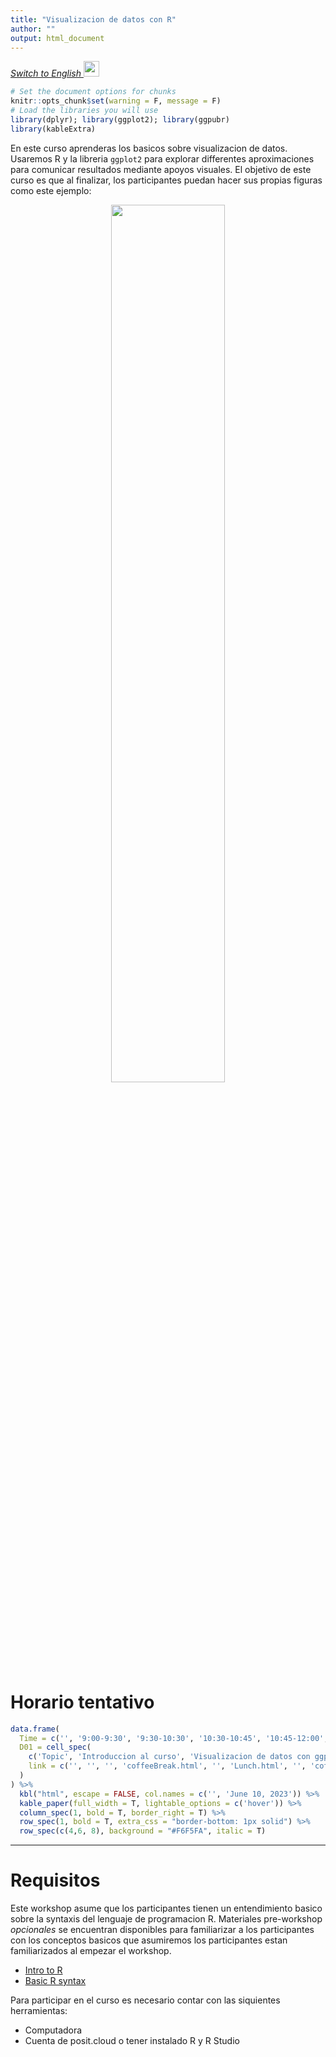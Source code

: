 ```yaml
---
title: "Visualizacion de datos con R"
author: ""
output: html_document
---
```


<em>
[Switch to English ![](img/flag_us.gif){width="25"}](https://www.spablo-temporal.network/DataViz-workshop/)
</em>

```r
# Set the document options for chunks
knitr::opts_chunk$set(warning = F, message = F)
# Load the libraries you will use
library(dplyr); library(ggplot2); library(ggpubr)
library(kableExtra)
```

En este curso aprenderas los basicos sobre visualizacion de datos. Usaremos R y la libreria `ggplot2` para explorar differentes aproximaciones para comunicar resultados mediante apoyos visuales. El objetivo de este curso es que al finalizar, los participantes puedan hacer sus propias figuras como este ejemplo:

<center>
![](img/0_figArrangement.png){width="60%"}
</center>


# Horario tentativo

```r
data.frame(
  Time = c('', '9:00-9:30', '9:30-10:30', '10:30-10:45', '10:45-12:00', '12:00-13:00', '13:00-14:00', '14:00-14:15', '14:15-15:00'),
  D01 = cell_spec(
    c('Topic', 'Introduccion al curso', 'Visualizacion de datos con ggplot', 'Break', 'Mas opciones de customizacion', 'Lunch', 'Arreglos de figuras', 'Break', 'Mas allá de visualizaciones estáticas'), 'html',
    link = c('', '', '', 'coffeeBreak.html', '', 'Lunch.html', '', 'coffeeBreak.html', '')
  )
) %>%
  kbl("html", escape = FALSE, col.names = c('', 'June 10, 2023')) %>%
  kable_paper(full_width = T, lightable_options = c('hover')) %>%
  column_spec(1, bold = T, border_right = T) %>%
  row_spec(1, bold = T, extra_css = "border-bottom: 1px solid") %>%
  row_spec(c(4,6, 8), background = "#F6F5FA", italic = T)
```

----

# Requisitos

Este workshop asume que los participantes tienen un entendimiento basico sobre la syntaxis del lenguaje de programacion R. Materiales pre-workshop *opcionales* se encuentran disponibles para familiarizar a los participantes con los conceptos basicos que asumiremos los participantes estan familiarizados al empezar el workshop.
  
  - [Intro to R](https://www.spablo-temporal.network/DataViz-workshop/0a_Intro_RstudioMarkdown.html)
  - [Basic R syntax](https://www.spablo-temporal.network/DataViz-workshop/0b_RandTidyverse.html)

Para participar en el curso es necesario contar con las siquientes herramientas:
  
  - Computadora
  - Cuenta de posit.cloud o tener instalado R y R Studio

